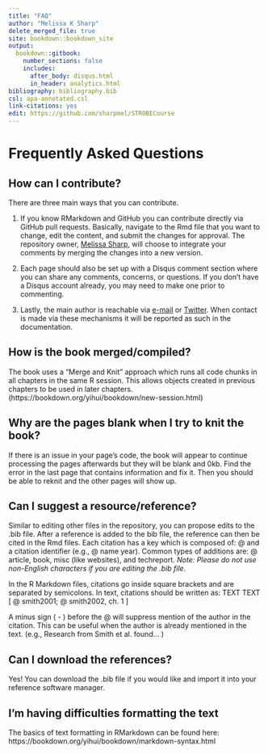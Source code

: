 ---
title: "FAQ"
author: "Melissa K Sharp"
delete_merged_file: true
site: bookdown::bookdown_site
output:
  bookdown::gitbook:
    number_sections: false 
    includes: 
      after_body: disqus.html
      in_header: analytics.html 
bibliography: bibliography.bib
csl: apa-annotated.csl
link-citations: yes
edit: https://github.com/sharpmel/STROBECourse
---

# Frequently Asked Questions {#faq}
<h2> How can I contribute? </h2>   
There are three main ways that you can contribute.  

  1. If you know RMarkdown and GitHub you can contribute directly via GitHub pull requests. Basically, navigate to the Rmd file that you want to change, edit the content, and submit the changes for approval. The repository owner, [Melissa Sharp](http://melissaksharp.wordpress.com), will choose to integrate your comments by merging the changes into a new version.  
  2. Each page should also be set up with a Disqus comment section where you can share any comments, concerns, or questions. If you don't have a Disqus account already, you may need to make one prior to commenting. 
  
  3. Lastly,  the main author is reachable via [e-mail](mailto:melissaksharp@gmail.com) or [Twitter](https://twitter.com/sharpmelk). When contact is made via these mechanisms it will be reported as such in the documentation. 

<h2>  How is the book merged/compiled? </h2> 
The book uses a "Merge and Knit" approach which runs all code chunks in all chapters in the same R session. This allows objects created in previous chapters to be used in later chapters. (https://bookdown.org/yihui/bookdown/new-session.html)

<h2> Why are the pages blank when I try to knit the book? </h2>
If there is an issue in your page's code, the book will appear to continue processing the pages afterwards but they will be blank and 0kb. Find the error in the last page that contains information and fix it. Then you should be able to reknit and the other pages will show up. 

<h2> Can I suggest a resource/reference? </h2>
Similar to editing other files in the repository, you can propose edits to the .bib file. After a reference is added to the bib file, the reference can then be cited in the Rmd files. Each citation has a key which is composed of: @ and a citation identifier (e.g., @ name year). Common types of additions are:  @ article, book, misc (like websites), and techreport. 
*Note: Please do not use non-English characters if you are editing the .bib file.*   

In the R Markdown files, citations go inside square brackets and are separated by semicolons. 
In text, citations should be written as: TEXT TEXT [ @ smith2001; @ smith2002, ch. 1 ]

A minus sign ( - ) before the @ will suppress mention of the author in the citation. This can be useful when the author is already mentioned in the text. (e.g., Research from Smith et al. found… )

<h2> Can I download the references? </h2>
Yes! You can download the .bib file if you would like and import it into your reference software manager.

<h2>  I'm having difficulties formatting the text </h2>
The basics of text formatting in RMarkdown can be found here:  
https://bookdown.org/yihui/bookdown/markdown-syntax.html